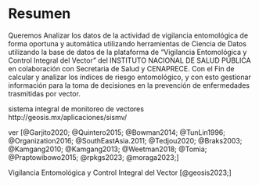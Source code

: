 # Resumen {.unnumbered}

Queremos Analizar los datos de la actividad de vigilancia entomológica de forma
oportuna y automática utilizando herramientas de Ciencia de Datos utilizando la
base de datos de la plataforma de “Vigilancia Entomológica y Control Integral
del Vector” del INSTITUTO NACIONAL DE SALUD PÚBLICA en colaboración con
Secretaria de Salud y CENAPRECE. Con el Fin de calcular y analizar los índices
de riesgo entomológico, y con esto gestionar información para la toma de
decisiones en la prevención de enfermedades trasmitidas por vector.

sistema integral de monitoreo de vectores http://geosis.mx/aplicaciones/sismv/

ver [@Garjito2020; @Quintero2015;
@Bowman2014; @TunLin1996; @Organization2016; @SouthEastAsia.2011; @Tedjou2020; @Braks2003; @Kamgang2010; @Kamgang2013; @Weetman2018; @Tomia; @Praptowibowo2015; @rpkgs2023; @moraga2023;]



Vigilancia Entomológica y Control Integral del Vector [@geosis2023;]
